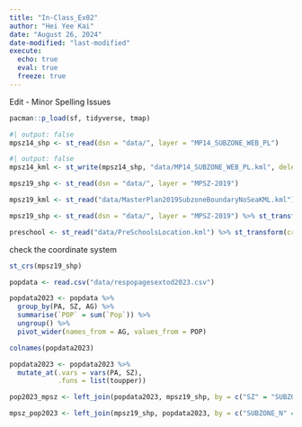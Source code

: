 ```yaml
---
title: "In-Class_Ex02"
author: "Hei Yee Kai"
date: "August 26, 2024"
date-modified: "last-modified"
execute:
  echo: true
  eval: true
  freeze: true
---
```


Edit - Minor Spelling Issues

```r
pacman::p_load(sf, tidyverse, tmap)

```

```r
#| output: false
mpsz14_shp <- st_read(dsn = "data/", layer = "MP14_SUBZONE_WEB_PL")
```

```r
#| output: false
mpsz14_kml <- st_write(mpsz14_shp, "data/MP14_SUBZONE_WEB_PL.kml", delete_dsn = TRUE)
```

```r

mpsz19_shp <- st_read(dsn = "data/", layer = "MPSZ-2019")
```

```r

mpsz19_kml <- st_read("data/MasterPlan2019SubzoneBoundaryNoSeaKML.kml")

```

```r
mpsz19_shp <- st_read(dsn = "data/", layer = "MPSZ-2019") %>% st_transform(crs = 3414)
```

```r
preschool <- st_read("data/PreSchoolsLocation.kml") %>% st_transform(crs = 3414)
```

check the coordinate system

```r
st_crs(mpsz19_shp)
```

```r
popdata <- read.csv("data/respopagesextod2023.csv")
```

```r
popdata2023 <- popdata %>% 
  group_by(PA, SZ, AG) %>%
  summarise(`POP` = sum(`Pop`)) %>% 
  ungroup() %>%
  pivot_wider(names_from = AG, values_from = POP)

colnames(popdata2023)
```

```r
popdata2023 <- popdata2023 %>%
  mutate_at(.vars = vars(PA, SZ),
            .funs = list(toupper))
```

```r
pop2023_mpsz <- left_join(popdata2023, mpsz19_shp, by = c("SZ" = "SUBZONE_N"))
```

```r
mpsz_pop2023 <- left_join(mpsz19_shp, popdata2023, by = c("SUBZONE_N" = "SZ"))
```

